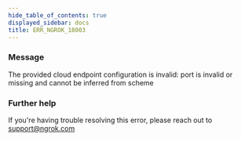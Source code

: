 ```yaml
---
hide_table_of_contents: true
displayed_sidebar: docs
title: ERR_NGROK_18003
---
```


### Message

The provided cloud endpoint configuration is invalid: port is invalid or missing and cannot be inferred from scheme

### Further help

If you're having trouble resolving this error, please reach out to [support@ngrok.com](mailto:support@ngrok.com?subject=Help%20with%20ERR_NGROK_18003)
